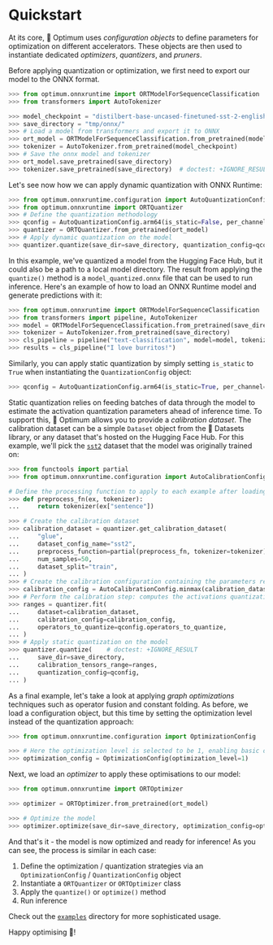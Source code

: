 <!--Copyright 2022 The HuggingFace Team. All rights reserved.

Licensed under the Apache License, Version 2.0 (the "License"); you may not use this file except in compliance with
the License. You may obtain a copy of the License at

http://www.apache.org/licenses/LICENSE-2.0

Unless required by applicable law or agreed to in writing, software distributed under the License is distributed on
an "AS IS" BASIS, WITHOUT WARRANTIES OR CONDITIONS OF ANY KIND, either express or implied. See the License for the
specific language governing permissions and limitations under the License.
-->

# Quickstart

At its core, 🤗 Optimum uses _configuration objects_ to define parameters for optimization on different accelerators. These objects are then used to instantiate dedicated _optimizers_, _quantizers_, and _pruners_.

Before applying quantization or optimization, we first need to export our model to the ONNX format.

```python
>>> from optimum.onnxruntime import ORTModelForSequenceClassification
>>> from transformers import AutoTokenizer

>>> model_checkpoint = "distilbert-base-uncased-finetuned-sst-2-english"
>>> save_directory = "tmp/onnx/"
>>> # Load a model from transformers and export it to ONNX
>>> ort_model = ORTModelForSequenceClassification.from_pretrained(model_checkpoint, export=True)
>>> tokenizer = AutoTokenizer.from_pretrained(model_checkpoint)
>>> # Save the onnx model and tokenizer
>>> ort_model.save_pretrained(save_directory)
>>> tokenizer.save_pretrained(save_directory)  # doctest: +IGNORE_RESULT
```

Let's see now how we can apply dynamic quantization with ONNX Runtime:

```python
>>> from optimum.onnxruntime.configuration import AutoQuantizationConfig
>>> from optimum.onnxruntime import ORTQuantizer
>>> # Define the quantization methodology
>>> qconfig = AutoQuantizationConfig.arm64(is_static=False, per_channel=False)
>>> quantizer = ORTQuantizer.from_pretrained(ort_model)
>>> # Apply dynamic quantization on the model
>>> quantizer.quantize(save_dir=save_directory, quantization_config=qconfig)  # doctest: +IGNORE_RESULT
```

In this example, we've quantized a model from the Hugging Face Hub, but it could also be a path to a local model directory. The result from applying the `quantize()` method is a `model_quantized.onnx` file that can be used to run inference. Here's an example of how to load an ONNX Runtime model and generate predictions with it:

```python
>>> from optimum.onnxruntime import ORTModelForSequenceClassification
>>> from transformers import pipeline, AutoTokenizer
>>> model = ORTModelForSequenceClassification.from_pretrained(save_directory, file_name="model_quantized.onnx")
>>> tokenizer = AutoTokenizer.from_pretrained(save_directory)
>>> cls_pipeline = pipeline("text-classification", model=model, tokenizer=tokenizer)
>>> results = cls_pipeline("I love burritos!")
```

Similarly, you can apply static quantization by simply setting `is_static` to `True` when instantiating the `QuantizationConfig` object:

```python
>>> qconfig = AutoQuantizationConfig.arm64(is_static=True, per_channel=False)
```

Static quantization relies on feeding batches of data through the model to estimate the activation quantization parameters ahead of inference time. To support this, 🤗 Optimum allows you to provide a _calibration dataset_. The calibration dataset can be a simple `Dataset` object from the 🤗 Datasets library, or any dataset that's hosted on the Hugging Face Hub. For this example, we'll pick the [`sst2`](https://huggingface.co/datasets/glue/viewer/sst2/test) dataset that the model was originally trained on:

```python
>>> from functools import partial
>>> from optimum.onnxruntime.configuration import AutoCalibrationConfig

# Define the processing function to apply to each example after loading the dataset
>>> def preprocess_fn(ex, tokenizer):
...     return tokenizer(ex["sentence"])

>>> # Create the calibration dataset
>>> calibration_dataset = quantizer.get_calibration_dataset(
...     "glue",
...     dataset_config_name="sst2",
...     preprocess_function=partial(preprocess_fn, tokenizer=tokenizer),
...     num_samples=50,
...     dataset_split="train",
... )
>>> # Create the calibration configuration containing the parameters related to calibration.
>>> calibration_config = AutoCalibrationConfig.minmax(calibration_dataset)
>>> # Perform the calibration step: computes the activations quantization ranges
>>> ranges = quantizer.fit(
...     dataset=calibration_dataset,
...     calibration_config=calibration_config,
...     operators_to_quantize=qconfig.operators_to_quantize,
... )
>>> # Apply static quantization on the model
>>> quantizer.quantize(    # doctest: +IGNORE_RESULT
...     save_dir=save_directory,
...     calibration_tensors_range=ranges,
...     quantization_config=qconfig,
... )
```

As a final example, let's take a look at applying _graph optimizations_ techniques such as operator fusion and constant folding. As before, we load a configuration object, but this time by setting the optimization level instead of the quantization approach:

```python
>>> from optimum.onnxruntime.configuration import OptimizationConfig

>>> # Here the optimization level is selected to be 1, enabling basic optimizations such as redundant node eliminations and constant folding. Higher optimization level will result in a hardware dependent optimized graph.
>>> optimization_config = OptimizationConfig(optimization_level=1)
```

Next, we load an _optimizer_ to apply these optimisations to our model:

```python
>>> from optimum.onnxruntime import ORTOptimizer

>>> optimizer = ORTOptimizer.from_pretrained(ort_model)

>>> # Optimize the model
>>> optimizer.optimize(save_dir=save_directory, optimization_config=optimization_config)  # doctest: +IGNORE_RESULT
```

And that's it - the model is now optimized and ready for inference! As you can see, the process is similar in each case:

1. Define the optimization / quantization strategies via an `OptimizationConfig` / `QuantizationConfig` object
2. Instantiate a `ORTQuantizer` or `ORTOptimizer` class
3. Apply the `quantize()` or `optimize()` method
4. Run inference

Check out the [`examples`](https://github.com/huggingface/optimum/tree/main/examples) directory for more sophisticated usage.

Happy optimising 🤗!
